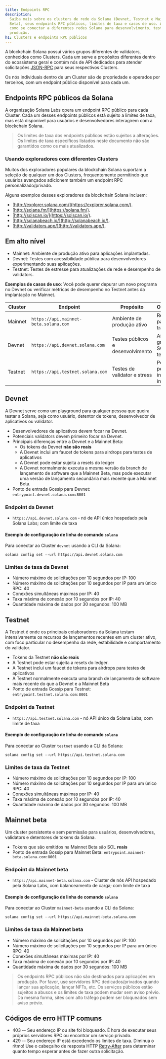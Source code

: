 ```yaml
---
title: Endpoints RPC
description:
  Saiba mais sobre os clusters de rede da Solana (Devnet, Testnet e Mainnet
  Beta), seus endpoints RPC públicos, limites de taxa e casos de uso. Aprenda
  como se conectar a diferentes redes Solana para desenvolvimento, teste e
  produção.
h1: Clusters e endpoints RPC públicos
---
```


A blockchain Solana possui vários grupos diferentes de validators, conhecidos
como Clusters. Cada um serve a propósitos diferentes dentro do ecossistema geral
e contém nós de API dedicados para atender solicitações [JSON-RPC](/docs/rpc/)
para seus respectivos Clusters.

Os nós individuais dentro de um Cluster são de propriedade e operados por
terceiros, com um endpoint público disponível para cada um.

## Endpoints RPC públicos da Solana

A organização Solana Labs opera um endpoint RPC público para cada Cluster. Cada
um desses endpoints públicos está sujeito a limites de taxa, mas está disponível
para usuários e desenvolvedores interagirem com a blockchain Solana.

> Os limites de taxa dos endpoints públicos estão sujeitos a alterações. Os
> limites de taxa específicos listados neste documento não são garantidos como
> os mais atualizados.

### Usando exploradores com diferentes Clusters

Muitos dos exploradores populares da blockchain Solana suportam a seleção de
qualquer um dos Clusters, frequentemente permitindo que usuários avançados
adicionem também um endpoint RPC personalizado/privado.

Alguns exemplos desses exploradores da blockchain Solana incluem:

- [http://explorer.solana.com/](https://explorer.solana.com/).
- [http://solana.fm/](https://solana.fm/).
- [http://solscan.io/](https://solscan.io/).
- [http://solanabeach.io/](http://solanabeach.io/).
- [http://validators.app/](http://validators.app/).

## Em alto nível

- Mainnet: Ambiente de produção ativo para aplicações implantadas.
- Devnet: Testes com acessibilidade pública para desenvolvedores experimentando
  suas aplicações.
- Testnet: Testes de estresse para atualizações de rede e desempenho de
  validators.

**Exemplos de casos de uso**: Você pode querer depurar um novo programa no
Devnet ou verificar métricas de desempenho no Testnet antes da implantação no
Mainnet.

| **Cluster** | **Endpoint**                          | **Propósito**                     | **Observações**                                |
| ----------- | ------------------------------------- | --------------------------------- | ---------------------------------------------- |
| Mainnet     | `https://api.mainnet-beta.solana.com` | Ambiente de produção ativo        | Requer SOL para transações                     |
| Devnet      | `https://api.devnet.solana.com`       | Testes públicos e desenvolvimento | Airdrop gratuito de SOL para testes            |
| Testnet     | `https://api.testnet.solana.com`      | Testes de validator e stress      | Pode ter períodos de inatividade intermitentes |

## Devnet

A Devnet serve como um playground para qualquer pessoa que queira testar a
Solana, seja como usuário, detentor de tokens, desenvolvedor de aplicativos ou
validator.

- Desenvolvedores de aplicativos devem focar na Devnet.
- Potenciais validators devem primeiro focar na Devnet.
- Principais diferenças entre a Devnet e a Mainnet Beta:
  - Os tokens da Devnet **não são reais**
  - A Devnet inclui um faucet de tokens para airdrops para testes de aplicativos
  - A Devnet pode estar sujeita a resets do ledger
  - A Devnet normalmente executa a mesma versão da branch de lançamento de
    software que a Mainnet Beta, mas pode executar uma versão de lançamento
    secundária mais recente que a Mainnet Beta.
- Ponto de entrada Gossip para Devnet: `entrypoint.devnet.solana.com:8001`

### Endpoint da Devnet

- `https://api.devnet.solana.com` - nó de API único hospedado pela Solana Labs;
  com limite de taxa

#### Exemplo de configuração de linha de comando `solana`

Para conectar ao Cluster `devnet` usando a CLI da Solana:

```shell
solana config set --url https://api.devnet.solana.com
```

### Limites de taxa da Devnet

- Número máximo de solicitações por 10 segundos por IP: 100
- Número máximo de solicitações por 10 segundos por IP para um único RPC: 40
- Conexões simultâneas máximas por IP: 40
- Taxa máxima de conexão por 10 segundos por IP: 40
- Quantidade máxima de dados por 30 segundos: 100 MB

## Testnet

A Testnet é onde os principais colaboradores da Solana testam intensivamente os
recursos de lançamentos recentes em um cluster ativo, com foco particular no
desempenho da rede, estabilidade e comportamento do validator.

- Tokens da Testnet **não são reais**
- A Testnet pode estar sujeita a resets do ledger.
- A Testnet inclui um faucet de tokens para airdrops para testes de aplicativos
- A Testnet normalmente executa uma branch de lançamento de software mais
  recente do que a Devnet e a Mainnet Beta
- Ponto de entrada Gossip para Testnet: `entrypoint.testnet.solana.com:8001`

### Endpoint da Testnet

- `https://api.testnet.solana.com` - nó API único da Solana Labs; com limite de
  taxa

#### Exemplo de configuração de linha de comando `solana`

Para conectar ao Cluster `testnet` usando a CLI da Solana:

```shell
solana config set --url https://api.testnet.solana.com
```

### Limites de taxa da Testnet

- Número máximo de solicitações por 10 segundos por IP: 100
- Número máximo de solicitações por 10 segundos por IP para um único RPC: 40
- Conexões simultâneas máximas por IP: 40
- Taxa máxima de conexão por 10 segundos por IP: 40
- Quantidade máxima de dados por 30 segundos: 100 MB

## Mainnet beta

Um cluster persistente e sem permissão para usuários, desenvolvedores,
validators e detentores de tokens da Solana.

- Tokens que são emitidos na Mainnet Beta são SOL **reais**
- Ponto de entrada Gossip para Mainnet Beta:
  `entrypoint.mainnet-beta.solana.com:8001`

### Endpoint da Mainnet beta

- `https://api.mainnet-beta.solana.com` - Cluster de nós API hospedado pela
  Solana Labs, com balanceamento de carga; com limite de taxa

#### Exemplo de configuração de linha de comando `solana`

Para conectar ao Cluster `mainnet-beta` usando a CLI da Solana:

```shell
solana config set --url https://api.mainnet-beta.solana.com
```

### Limites de taxa da Mainnet beta

- Número máximo de solicitações por 10 segundos por IP: 100
- Número máximo de solicitações por 10 segundos por IP para um único RPC: 40
- Conexões simultâneas máximas por IP: 40
- Taxa máxima de conexão por 10 segundos por IP: 40
- Quantidade máxima de dados por 30 segundos: 100 MB

> Os endpoints RPC públicos não são destinados para aplicações em produção. Por
> favor, use servidores RPC dedicados/privados quando lançar sua aplicação,
> lançar NFTs, etc. Os serviços públicos estão sujeitos a abusos e os limites de
> taxa podem mudar sem aviso prévio. Da mesma forma, sites com alto tráfego
> podem ser bloqueados sem aviso prévio.

## Códigos de erro HTTP comuns

- 403 -- Seu endereço IP ou site foi bloqueado. É hora de executar seus próprios
  servidores RPC ou encontrar um serviço privado.
- 429 -- Seu endereço IP está excedendo os limites de taxa. Diminua o ritmo! Use
  o cabeçalho de resposta HTTP
  [Retry-After](https://developer.mozilla.org/en-US/docs/Web/HTTP/Headers/Retry-After)
  para determinar quanto tempo esperar antes de fazer outra solicitação.
